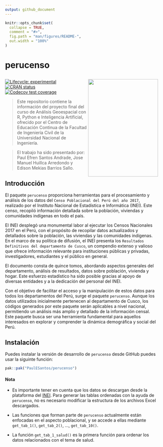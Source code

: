 ```yaml
---
output: github_document
---
```


<!-- README.md is generated from README.Rmd. Please edit that file -->

```r
knitr::opts_chunk$set(
  collapse = TRUE,
  comment = "#>",
  fig.path = "man/figures/README-",
  out.width = "100%"
)
```
# perucenso
## <a href='https://github.com/PaulESantos/perucenso'><img src='man/figures/censo_2017.jpg' align="right" height="320" width="230" /></a>
<!-- badges: start -->
[![Lifecycle: experimental](https://img.shields.io/badge/lifecycle-experimental-orange.svg)](https://lifecycle.r-lib.org/articles/stages.html#experimental)
[![CRAN status](https://www.r-pkg.org/badges/version/perucenso)](https://CRAN.R-project.org/package=perucenso)
[![Codecov test coverage](https://codecov.io/gh/PaulESantos/perucenso/branch/master/graph/badge.svg)](https://app.codecov.io/gh/PaulESantos/perucenso?branch=master)
<!-- badges: end -->

  > Este repositorio contiene la información del proyecto final del curso de Análisis Geoespacial con R, Python e Inteligencia Artificial, ofrecido por el Centro de Educación Continua de la Facultad de Ingeniería Civil de la Universidad Nacional de Ingeniería.

  > El trabajo ha sido presentado por: Paul Efren Santos Andrade, Jose Manuel Huillca Arredondo y Edison Mekias Barrios Sallo.
  

## Introducción

El paquete `perucenso` proporciona herramientas para el procesamiento y análisis de los datos del `Censo Poblacional del Perú del año 2017`, realizado por el Instituto Nacional de Estadística e Informática (INEI). Este censo, recopiló información detallada sobre la población, viviendas y comunidades indígenas en todo el país.

El INEI desplegó una monumental labor al ejecutar los Censos Nacionales 2017 en el Perú, con el propósito de recopilar datos actualizados y detallados sobre la población, las viviendas y las comunidades indígenas. En el marco de su política de difusión, el INEI presenta los `Resultados Definitivos del departamento de Cusco`, un compendio extenso y valioso que ofrece información relevante para instituciones públicas y privadas, investigadores, estudiantes y el público en general.

El documento consta de quince tomos, abordando aspectos generales del departamento, análisis de resultados, datos sobre población, vivienda y hogar. Este esfuerzo estadístico ha sido posible gracias al apoyo de diversas entidades y a la dedicación del personal del INEI.

Con el objetivo de facilitar el acceso y la manipulación de estos datos para todos los departamentos del Perú, surge el paquete `perucenso`. Aunque los datos utilizados inicialmente pertenecen al departamento de Cusco, los códigos generados por este paquete serán aplicables a nivel nacional, permitiendo un análisis más amplio y detallado de la información censal. Este paquete busca ser una herramienta fundamental para aquellos interesados en explorar y comprender la dinámica demográfica y social del Perú.


## Instalación

Puedes instalar la versión de desarrollo de `perucenso` desde GitHub puedes usar la siguinte función:

``` r
pak::pak("PaulESantos/perucenso")
```

#### Nota

- Es importante tener en cuenta que los datos se descargan desde la plataforma del [INEI](https://censo2017.inei.gob.pe/resultados-definitivos-de-los-censos-nacionales-2017/). Para generar las tablas ordenadas con la ayuda de `perucenso`, no es necesario modificar la estructura de los archivos Excel descargados.

- Las funciones que forman parte de `perucenso` actualmente están enfocadas en el aspecto poblacional, y se accede a ellas mediante `get_tab_1()`, `get_tab_2()`, ..., `get_tab_10()`.

- La función `get_tab_1_salud()` es la primera función para ordenar los datos relacionados con el tema de salud.


